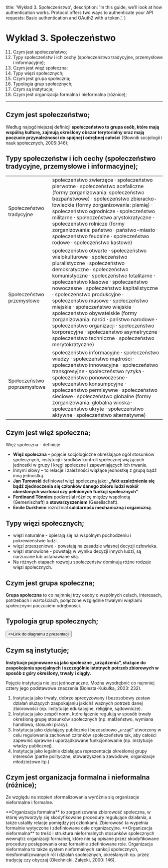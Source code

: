   title: 'Wykład 3. Społeczeństwo',
  description:
    'In this guide, we’ll look at how authentication works. Protocol offers two ways to authenticate your API requests: Basic authentication and OAuth2 with a token.',
}

# Wykład 3. Społeczeństwo

11.   Czym jest społeczeństwo;
12.   Typy społeczeństw i ich cechy (społeczeństwo tradycyjne, przemysłowe i informacyjne);
13.   Czym jest więź społeczna;
14.   Typy więzi społecznych;
15.   Czym jest grupa społeczna;
16.   Typologia grup społecznych;
17.   Czym są instytucje;
18.   Czym jest organizacja formalna i nieformalna (różnice);

---

## Czym jest społeczeństwo;

Według najogólniejszej definicji **społeczeństwo to grupa osób, które mają wspólną kulturę, zajmują określony obszar terytorialny oraz mają poczucie przynależności do spójnej i odrębnej całości** (Słownik socjologii i nauk społecznych, 2005:346);

## Typy społeczeństw i ich cechy (społeczeństwo tradycyjne, przemysłowe i informacyjne);

<table>
<tbody>
<tr>
<td>Społeczeństwo tradycyjne</td>
<td>społeczeństwo zwierzęce · społeczeństwo pierwotne · społeczeństwo acefaliczne (formy zorganizowania: społeczeństwo bezpaństwowe) ·
społeczeństwo zbieracko-łowieckie (formy zorganizowania: plemię) · społeczeństwo ogrodnicze · społeczeństwo militarne · społeczeństwo arystokratyczne ·
społeczeństwo rolnicze (formy zorganizowania: państwo · państwo-miasto · społeczeństwo feudalne · społeczeństwo rodowe · społeczeństwo kastowe)</td>
</tr>
<tr>
<td>Społeczeństwo przemysłowe</td>
<td>społeczeństwo otwarte · społeczeństwo wielokulturowe · społeczeństwo pluralistyczne · społeczeństwo demokratyczne · społeczeństwo komunistyczne ·
społeczeństwo totalitarne · społeczeństwo klasowe · społeczeństwo nowoczesne · społeczeństwo kapitalistyczne · społeczeństwo produkcyjne ·
społeczeństwo masowe · społeczeństwo miejskie · społeczeństwo wiejskie · społeczeństwo obywatelskie (formy zorganizowania: naród · państwo narodowe ·
społeczeństwo organizacji · społeczeństwo korporacyjne · społeczeństwo asymetryczne · społeczeństwo techniczne · społeczeństwo merytokratyczne)</td>
</tr>
<tr>
<td>Społeczeństwo poprzemysłowe</td>
<td>społeczeństwo informacyjne · społeczeństwo wiedzy · społeczeństwo mądrości · społeczeństwo innowacyjne · społeczeństwo transgresyjne ·
społeczeństwo ryzyka · społeczeństwo ponowoczesne · społeczeństwo konsumpcyjne · społeczeństwo permisywne · społeczeństwo sieciowe ·
społeczeństwo globalne (formy zorganizowania: globalna wioska · społeczeństwo ukryte · społeczeństwo aktywne · społeczeństwo alternatywne)</td>
</tr>
</tbody>
</table>

## Czym jest więź społeczna;
Więź społeczna - definicje
- **Więź społeczna** – pojęcie socjologiczne określające ogół stosunków społecznych, instytucji i środków kontroli społecznej wiążących jednostki w grupy i kręgi społeczne i zapewniających ich trwanie. 
- Innymi słowy – to relacje i zależności wiążące jednostkę z grupą bądź inną jednostką. 
- **Jan Turowski** definiował więź społeczną jako: **„fakt uzależnienia się bądź zjednoczenia się członków danego zbioru ludzi wokół określonych wartości czy pełnionych funkcji społecznych”**. 
- **Ferdinand Tönnies** podkreślał różnicę między wspólnotą (Gemenischaft) a **stowarzyszeniem** (Gesellschaft).
- **Émile Durkheim** rozróżniał **solidarność mechaniczną i organiczną**.

## Typy więzi społecznych;
- więzi naturalne - opierają się na wspólnym pochodzeniu i pokrewieństwie ludzi. 
- więzi zrzeszeniowe - powstają na zasadzie własnej decyzji człowieka.
- więzi stanowione - powstają w wyniku decyzji innych ludzi, są narzucane lub ustanawiane siłą.
- Na różnych etapach rozwoju społeczeństw dominują różne rodzaje więzi społecznych.

## Czym jest grupa społeczna;
**Grupa społeczna** to co najmniej trzy osoby o wspólnych celach, interesach, potrzebach i wartościach, połączone względnie trwałymi więziami społecznymi poczuciem odrębności.

## Typologia grup społecznych;

<div className="not-prose">
  <Button href="https://www.gandalf.com.pl/files/products/texts/333143.pdf#page=17" variant="text" arrow="right">
    <>Link do diagramu z prezentacji</>
  </Button>
</div>

## Czym są instytucje;

**Instytucje pojmowane są jako społeczne „urządzenia”, służące do zaspokojenia specjalnych i szczególnie istotnych potrzeb zbiorowych w sposób z góry określony, trwały i ciągły.**

Pojęcie instytucja nie jest jednoznaczne. Można wyodrębnić co najmniej cztery jego podstawowe znaczenia (Bolesta-Kukułka, 2003: 232).
1. Instytucja jako trwały, dobrze sprecyzowany i bezosobowy zestaw działań służących zaspokajaniu jakichś ważnych potrzeb danej zbiorowości (np. instytucje edukacyjne, religĳne, sądownicze).
2. Instytucja jako zespół norm, które łącznie regulują w sposób trwały określoną grupę stosunków społecznych (np. małżeństwo, wymiana handlowa, stosunki pracy).
3. Instytucja jako działający publicznie i bezosobowo „urząd” utworzony w celu regulowania zachowań członków społeczeństwa tak, aby całości zapewnić sprawne i uporządkowane funkcjonowanie (np. instytucje władzy publicznej).
4. Instytucja jako legalnie działająca reprezentacja określonej grupy interesów
(partie polityczne, stowarzyszenia zawodowe, organizacje młodzieżowe itp.)


## Czym jest organizacja formalna i nieformalna (różnice);

Ze względu na stopień sformalizowania wyróżnia się organizacje nieformalne i formalne. 

<Row>
  <Col>
   **Organizacja formalna** to zorganizowana zbiorowość społeczna, w której wytworzyły się skodyfikowane procedury regulujące działania, a także ustaliły relacje pomiędzy jej członkami. Zbiorowość ta wypełnia formalnie wytyczone i zdefiniowane cele organizacyjne. 
  </Col>
  <Col>
    **Organizacja nieformalna** to treść i struktura nieformalnych stosunków społecznych wewnątrz organizacji formalnej, które nie są opisane przez skodyfikowane procedury postępowania oraz formalnie zdefiniowane role. Organizacja nieformalna to także system nieformalnych sankcji społecznych, niesformalizowanych ról i działań społecznych, określanych np. przez tradycję czy obyczaj (Olechnicki, Załęcki, 2000: 146).
  </Col>
</Row>


